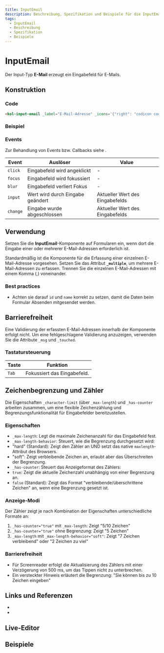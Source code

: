 ```yaml
---
title: InputEmail
description: Beschreibung, Spezifikation und Beispiele für die InputEmail-Komponente.
tags:
  - InputEmail
  - Beschreibung
  - Spezifikation
  - Beispiele
---
```



# InputEmail

Der Input-Typ **E-Mail** erzeugt ein Eingabefeld für E-Mails.

## Konstruktion

### Code

```html
<kol-input-email _label="E-Mail-Adresse" _icons='{"right": "codicon codicon-mail"}'></kol-input-email>
```

### Beispiel

<kol-input-email _label="E-Mail-Adresse" _icons='{"right": "codicon codicon-mail"}'></kol-input-email>

### Events

Zur Behandlung von Events bzw. Callbacks siehe <kol-link _label="Events" _href="../concepts/events" />.

| Event    | Auslöser                         | Value                           |
|----------|----------------------------------|---------------------------------|
| `click`  | Eingabefeld wird angeklickt      | -                               |
| `focus`  | Eingabefeld wird fokussiert      | -                               |
| `blur`   | Eingabefeld verliert Fokus       | -                               |
| `input`  | Wert wird durch Eingabe geändert | Aktueller Wert des Eingabefelds |
| `change` | Eingabe wurde abgeschlossen      | Aktueller Wert des Eingabefelds |

## Verwendung

Setzen Sie die **InputEmail**-Komponente auf Formularen ein, wenn dort die Eingabe einer oder mehrerer E-Mail-Adressen erforderlich ist.

Standardmäßig ist die Komponente für die Erfassung einer einzelnen E-Mail-Adresse vorgesehen. Setzen Sie das Attribut **`_multiple`**, um mehrere E-Mail-Adressen zu erfassen. Trennen Sie die einzelnen E-Mail-Adressen mit einem Komma (,) voneinander.

### Best practices

- Achten sie darauf `id` und `name` korrekt zu setzen, damit die Daten beim Formular Absenden mitgesendet werden.

## Barrierefreiheit

Eine Validierung der erfassten E-Mail-Adressen innerhalb der Komponente erfolgt nicht.
Um eine fehlgeschlagene Validierung anzuzeigen, verwenden Sie die Attribute `_msg` und `_touched`.

### Tastatursteuerung

| Taste | Funktion                    |
| ----- | --------------------------- |
| `Tab` | Fokussiert das Eingabefeld. |

## Zeichenbegrenzung und Zähler

Die Eigenschaften `_character-limit` (über `_max-length`) und `_has-counter` arbeiten zusammen, um eine flexible Zeichenzählung und Begrenzungsfunktionalität für Eingabefelder bereitzustellen.

### Eigenschaften

- `_max-length`: Legt die maximale Zeichenanzahl für das Eingabefeld fest.
- `_max-length-behavior`: Steuert, wie die Begrenzung durchgesetzt wird:
- "hard" (Standard): Zeigt den Zähler an UND setzt das native `maxlength`-Attribut des Browsers.
- "soft": Zeigt verbleibende Zeichen an, erlaubt aber das Überschreiten der Begrenzung.
- `_has-counter`: Steuert das Anzeigeformat des Zählers:
- `true`: Zeigt die aktuelle Zeichenzahl unabhängig von einer Begrenzung an.
- `false` (Standard): Zeigt das Format "verbleibende/überschrittene Zeichen" an, wenn eine Begrenzung gesetzt ist.

### Anzeige-Modi

Der Zähler zeigt je nach Kombination der Eigenschaften unterschiedliche Formate an:

1. `_has-counter="true"` mit `_max-length`: Zeigt "5/10 Zeichen"
2. `_has-counter="true"` ohne Begrenzung: Zeigt "5 Zeichen"
3. `_max-length` mit `_max-length-behavior="soft"`: Zeigt "7 Zeichen verbleibend" oder "2 Zeichen zu viel"

### Barrierefreiheit

- Für Screenreader erfolgt die Aktualisierung des Zählers mit einer Verzögerung von 500 ms, um das Tippen nicht zu unterbrechen.
- Ein versteckter Hinweis erläutert die Begrenzung: "Sie können bis zu 10 Zeichen eingeben"

## Links und Referenzen

- <kol-link _href="https://medium.com/@gavyn/til-autofocus-inputs-are-an-accessibility-problem-32ced60c3109" _target="_blank"></kol-link>
- <kol-link _href="https://www.jotform.com/blog/html5-datalists-what-you-need-to-know-78024/" _target="_blank"></kol-link>

<Readme />

<ExampleLink component="input-email" />

## Live-Editor

<LiveEditorCompact component="input-email" />

## Beispiele

<Configurator component="input-email" sample="basic" />
